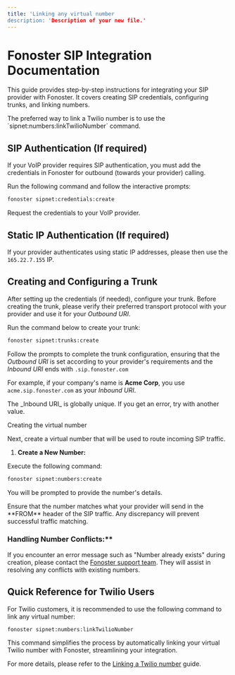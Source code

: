 ```yaml
---
title: 'Linking any virtual number
description: 'Description of your new file.'
---
```


# Fonoster SIP Integration Documentation

This guide provides step-by-step instructions for integrating your SIP provider with Fonoster. It covers creating SIP credentials, configuring trunks, and linking numbers. 

<Note>
The preferred way to link a Twilio number is to use the `sipnet:numbers:linkTwilioNumber` command.
</Note>

## SIP Authentication (If required)

If your VoIP provider requires SIP authentication, you must add the credentials in Fonoster for outbound (towards your provider) calling.

Run the following command and follow the interactive prompts:

```bash
fonoster sipnet:credentials:create
```

Request the credentials to your VoIP provider.

## Static IP Authentication (If required)

If your provider authenticates using static IP addresses, please then use the `165.22.7.155` IP.

## Creating and Configuring a Trunk

After setting up the credentials (if needed), configure your trunk. Before creating the trunk, please verify their preferred transport protocol with your provider and use it for your _Outbound URI_.


Run the command below to create your trunk:

   ```bash
   fonoster sipnet:trunks:create
   ```

Follow the prompts to complete the trunk configuration, ensuring that the _Outbound URI_ is set according to your provider's requirements and the _Inbound URI_ ends with `.sip.fonoster.com`

For example, if your company's name is **Acme Corp**, you use `acme.sip.fonoster.com` as your _Inbound URI_.

<Note>
The _Inbound URI_ is globally unique. If you get an error, try with another value.
</Note>

Creating the virtual number

Next, create a virtual number that will be used to route incoming SIP traffic.

1. **Create a New Number:**

Execute the following command:

```bash
fonoster sipnet:numbers:create
```

You will be prompted to provide the number's details. 

<Warning>
Ensure that the number matches what your provider will send in the **FROM** header of the SIP traffic. Any discrepancy will prevent successful traffic matching.
</Warning>

### Handling Number Conflicts:**

If you encounter an error message such as "Number already exists" during creation, please contact the [Fonoster support team](https://discord.gg/4QWgSz4hTC). They will assist in resolving any conflicts with existing numbers.

## Quick Reference for Twilio Users

For Twilio customers, it is recommended to use the following command to link any virtual number:

```bash
fonoster sipnet:numbers:linkTwilioNumber
```

This command simplifies the process by automatically linking your virtual Twilio number with Fonoster, streamlining your integration.

For more details, please refer to the [Linking a Twilio number](./linking-a-twilio-number) guide.